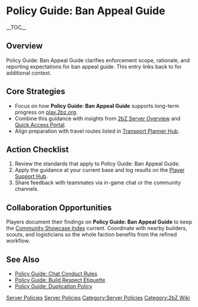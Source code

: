 {{Short description|Policy Guide: Ban Appeal Guide clarifies enforcement scope, rationale, and reporting expectations for ban appeal guide}}
= Policy Guide: Ban Appeal Guide =
{{2bZ Navbox}}
__TOC__

== Overview ==
Policy Guide: Ban Appeal Guide clarifies enforcement scope, rationale, and reporting
expectations for ban appeal guide. This entry links back to [[Category:Server
Policies|Server Policies]] for additional context.

== Core Strategies ==
* Focus on how '''Policy Guide: Ban Appeal Guide''' supports long-term progress on [[play.2bz.org]].
* Combine this guidance with insights from [[2bZ Server Overview]] and [[Quick Access Portal]].
* Align preparation with travel routes listed in [[Transport Planner Hub]].

== Action Checklist ==
# Review the [[Category:Server Policies|Server Policies]] standards that apply to Policy Guide: Ban Appeal Guide.
# Apply the guidance at your current base and log results on the [[Player Support Hub]].
# Share feedback with teammates via in-game chat or the community channels.

== Collaboration Opportunities ==
Players document their findings on '''Policy Guide: Ban Appeal Guide''' to keep the
[[Community Showcase Index]] current. Coordinate with nearby builders, scouts, and
logisticians so the whole faction benefits from the refined workflow.

== See Also ==
* [[Policy Guide: Chat Conduct Rules]]
* [[Policy Guide: Build Respect Etiquette]]
* [[Policy Guide: Duplication Policy]]

[[Category:Server Policies]]
[[Category:2bZ Wiki]]
